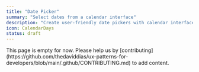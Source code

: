 ```yaml
---
title: "Date Picker"
summary: "Select dates from a calendar interface"
description: "Create user-friendly date pickers with calendar interfaces and keyboard navigation."
icon: CalendarDays
status: draft
---
```


<Callout type="warning">
  This page is empty for now. Please help us by
  [contributing](https://github.com/thedaviddias/ux-patterns-for-developers/blob/main/.github/CONTRIBUTING.md)
  to add content.
</Callout>
